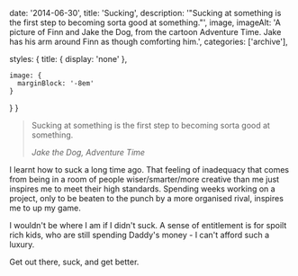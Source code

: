 
  date: '2014-06-30',
  title: 'Sucking',
  description: '"Sucking at something is the first step to becoming sorta good at something."',
  image,
  imageAlt: 'A picture of Finn and Jake the Dog, from the cartoon Adventure Time. Jake has his arm around Finn as though comforting him.',
  categories: ['archive'],

  styles: {
    title: {
      display: 'none'
    },

    image: {
      marginBlock: '-8em'
    }
  }
}

> Sucking at something is the first step to becoming sorta good at something.
>
> <cite>Jake the Dog, Adventure Time</cite>

I learnt how to suck a long time ago. That feeling of inadequacy that comes from being in a room of people wiser/smarter/more creative than me just inspires me to meet their high standards. Spending weeks working on a project, only to be beaten to the punch by a more organised rival, inspires me to up my game.

I wouldn't be where I am if I didn't suck. A sense of entitlement is for spoilt rich kids, who are still spending Daddy's money - I can't afford such a luxury.

Get out there, suck, and get better.
